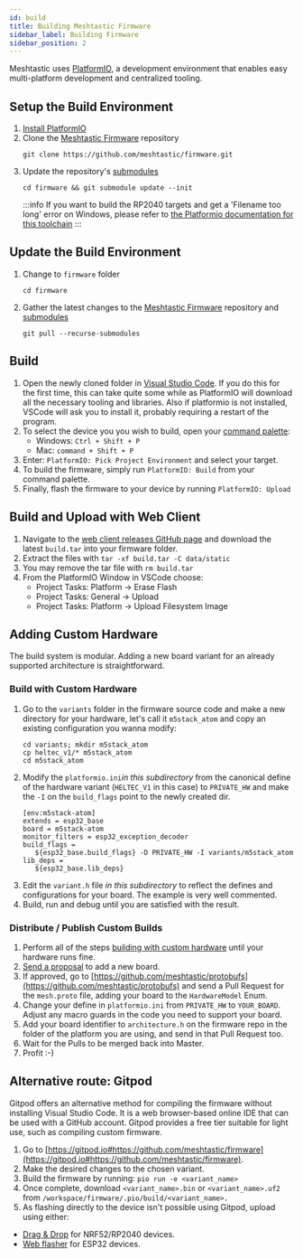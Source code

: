 ```yaml
---
id: build
title: Building Meshtastic Firmware
sidebar_label: Building Firmware
sidebar_position: 2
---
```


Meshtastic uses [PlatformIO](https://platformio.org), a development environment that enables easy multi-platform development and centralized tooling.

## Setup the Build Environment

1. [Install PlatformIO](https://platformio.org/platformio-ide)
2. Clone the [Meshtastic Firmware](https://github.com/meshtastic/firmware) repository
   ```shell
   git clone https://github.com/meshtastic/firmware.git
   ```
3. Update the repository's [submodules](https://github.com/meshtastic/firmware/blob/master/.gitmodules)
   ```shell
   cd firmware && git submodule update --init
   ```
   :::info
   If you want to build the RP2040 targets and get a 'Filename too long' error on Windows, please refer to [the Platformio documentation for this toolchain](https://arduino-pico.readthedocs.io/en/latest/platformio.html#important-steps-for-windows-users-before-installing)
   :::

 ## Update the Build Environment

1. Change to `firmware` folder
   ```shell
   cd firmware
   ```
2. Gather the latest changes to the [Meshtastic Firmware](https://github.com/meshtastic/firmware) repository and [submodules](https://github.com/meshtastic/firmware/blob/master/.gitmodules)
   ```shell
   git pull --recurse-submodules
   ```

## Build

1. Open the newly cloned folder in [Visual Studio Code](https://code.visualstudio.com). If you do this for the first time, this can take quite some while as PlatformIO will download all the necessary tooling and libraries. Also if platformio is not installed, VSCode will ask you to install it, probably requiring a restart of the program.
2. To select the device you you wish to build, open your [command palette](https://code.visualstudio.com/docs/getstarted/userinterface#_command-palette):
   - Windows: `Ctrl + Shift + P`
   - Mac: `command + Shift + P`
3. Enter: `PlatformIO: Pick Project Environment` and select your target.
4. To build the firmware, simply run `PlatformIO: Build` from your command palette.
5. Finally, flash the firmware to your device by running `PlatformIO: Upload`

## Build and Upload with Web Client

1. Navigate to the [web client releases GitHub page](https://github.com/meshtastic/web/releases) and download the latest `build.tar` into your firmware folder.
2. Extract the files with `tar -xf build.tar -C data/static`
3. You may remove the tar file with `rm build.tar`
4. From the PlatformIO Window in VSCode choose:
   - Project Tasks: Platform -> Erase Flash
   - Project Tasks: General -> Upload
   - Project Tasks: Platform -> Upload Filesystem Image

## Adding Custom Hardware

The build system is modular. Adding a new board variant for an already supported architecture is straightforward.

### Build with Custom Hardware

1. Go to the `variants` folder in the firmware source code and make a new directory for your hardware, let's call it `m5stack_atom` and copy an existing configuration you wanna modify:
   ```shell
   cd variants; mkdir m5stack_atom
   cp heltec_v1/* m5stack_atom
   cd m5stack_atom
   ```
2. Modify the `platformio.ini`_in this subdirectory_ from the canonical define of the hardware variant (`HELTEC_V1` in this case) to `PRIVATE_HW` and make the `-I` on the `build_flags` point to the newly created dir.
   ```shell
   [env:m5stack-atom]
   extends = esp32_base
   board = m5stack-atom
   monitor_filters = esp32_exception_decoder
   build_flags =
      ${esp32_base.build_flags} -D PRIVATE_HW -I variants/m5stack_atom
   lib_deps =
      ${esp32_base.lib_deps}
   ```
3. Edit the `variant.h` file _in this subdirectory_ to reflect the defines and configurations for your board. The example is very well commented.
4. Build, run and debug until you are satisfied with the result.

### Distribute / Publish Custom Builds

1. Perform all of the steps [building with custom hardware](#build-with-custom-hardware) until your hardware runs fine.
2. [Send a proposal](https://github.com/meshtastic/firmware/issues/new?assignees=&labels=enhancement%2Ctriage&template=New+Board.yml&title=%5BBoard%5D%3A+) to add a new board.
3. If approved, go to [https://github.com/meshtastic/protobufs](https://github.com/meshtastic/protobufs) and send a Pull Request for the `mesh.proto` file, adding your board to the `HardwareModel` Enum.
4. Change your define in `platformio.ini` from `PRIVATE_HW` to `YOUR_BOARD`. Adjust any macro guards in the code you need to support your board.
5. Add your board identifier to `architecture.h` on the firmware repo in the folder of the platform you are using, and send in that Pull Request too.
6. Wait for the Pulls to be merged back into Master.
7. Profit :-)

## Alternative route: Gitpod

Gitpod offers an alternative method for compiling the firmware without installing Visual Studio Code. It is a web browser-based online IDE that can be used with a GitHub account. Gitpod provides a free tier suitable for light use, such as compiling custom firmware.

1. Go to [https://gitpod.io#https://github.com/meshtastic/firmware](https://gitpod.io#https://github.com/meshtastic/firmware).
2. Make the desired changes to the chosen variant.
3. Build the firmware by running: `pio run -e <variant_name>`
4. Once complete, download `<variant_name>.bin` or `<variant_name>.uf2` from `/workspace/firmware/.pio/build/<variant_name>.`
5. As flashing directly to the device isn't possible using Gitpod, upload using either:
- [Drag & Drop](/docs/getting-started/flashing-firmware/nrf52/#drag--drop) for NRF52/RP2040 devices.
- [Web flasher](https://flasher.meshtastic.org/) for ESP32 devices.

